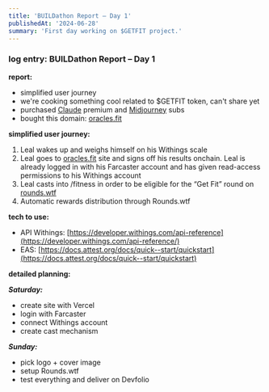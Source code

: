 ```yaml
---
title: 'BUILDathon Report – Day 1'
publishedAt: '2024-06-28'
summary: 'First day working on $GETFIT project.'
---
```


### log entry: BUILDathon Report – Day 1

**report:**
- simplified user journey
- we're cooking something cool related to $GETFIT token, can't share yet
- purchased [Claude](https://claude.ai) premium and [Midjourney](https://midjourney.com) subs
- bought this domain: [oracles.fit](http://oracles.fit)

**simplified user journey:**
1. Leal wakes up and weighs himself on his Withings scale 
2. Leal goes to [oracles.fit](http://oracles.fit) site and signs off his results onchain. Leal is already logged in with his Farcaster account and has given read-access permissions to his Withings account
3. Leal casts into /fitness in order to be eligible for the “Get Fit” round on [rounds.wtf](http://rounds.wtf)
4. Automatic rewards distribution through Rounds.wtf

**tech to use:**
- API Withings: [https://developer.withings.com/api-reference](https://developer.withings.com/api-reference/)
- EAS: [https://docs.attest.org/docs/quick--start/quickstart](https://docs.attest.org/docs/quick--start/quickstart)

**detailed planning:**

***Saturday:***
- create site with Vercel
- login with Farcaster
- connect Withings account
- create cast mechanism

***Sunday:***
- pick logo + cover image
- setup Rounds.wtf
- test everything and deliver on Devfolio